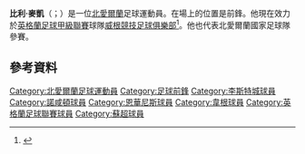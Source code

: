 '''比利·麥凱'''（{{lang-en|Billy Mckay}}；{{bd|1988年|10月22日}}）是一位[[北愛爾蘭|北愛爾蘭]]足球運動員。在場上的位置是前鋒。他現在效力於[[英格蘭足球甲級聯賽|英格蘭足球甲級聯賽]]球隊[[威根競技足球俱樂部|威根競技足球俱樂部]]<ref>{{cite web |url=http://www.bbc.co.uk/sport/0/football/31058723 |title=Wigan Athletic sign Jason Pearce and Billy Mckay |work=BBC Sport |publisher=BBC |date=30 January 2015 |accessdate=30 January 2015 |archive-date=2015-02-09 |archive-url=https://web.archive.org/web/20150209032339/http://www.bbc.co.uk/sport/0/football/31058723 |dead-url=no }}</ref>。他也代表北愛爾蘭國家足球隊參賽。

==參考資料==
{{Reflist}}

{{DEFAULTSORT:Mckay, Billy}}
[[Category:北愛爾蘭足球運動員|Category:北愛爾蘭足球運動員]]
[[Category:足球前鋒|Category:足球前鋒]]
[[Category:李斯特城球員|Category:李斯特城球員]]
[[Category:諾咸頓球員|Category:諾咸頓球員]]
[[Category:恩華尼斯球員|Category:恩華尼斯球員]]
[[Category:韋根球員|Category:韋根球員]]
[[Category:英格蘭足球聯賽球員|Category:英格蘭足球聯賽球員]]
[[Category:蘇超球員|Category:蘇超球員]]